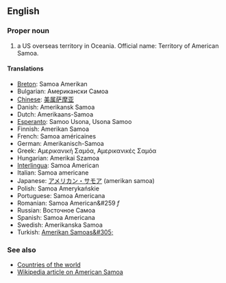 ==English==

===Proper noun===

# a US overseas territory in Oceania. Official name: Territory of American Samoa.

====Translations====
*[[Breton]]: Samoa Amerikan
*Bulgarian: Американски Самоа
*[[Chinese]]: [[美属萨摩亚]]
*Danish: Amerikansk Samoa
*Dutch: Amerikaans-Samoa
*[[Esperanto]]: Samoo Usona, Usona Samoo
*Finnish: Amerikan Samoa
*French: Samoa américaines
*German: Amerikanisch-Samoa
*Greek: Αμερικανική Σαμόα, Αμερικανικές Σαμόα
*Hungarian: Amerikai Szamoa
*[[Interlingua]]: Samoa American
*Italian: Samoa americane
*Japanese: [[アメリカン・サモア]] (amerikan samoa)
*Polish: Samoa Amerykańskie
*Portuguese: Samoa Americana
*Romanian: Samoa American&#259 ''f''
*Russian: Восточное Самоа
*Spanish: Samoa Americana
*Swedish: Amerikanska Samoa
*Turkish: [[Amerikan Samoas&#305;]]

===See also===
*[[Countries of the world]]
*[[en:American Samoa|Wikipedia article on American Samoa]]